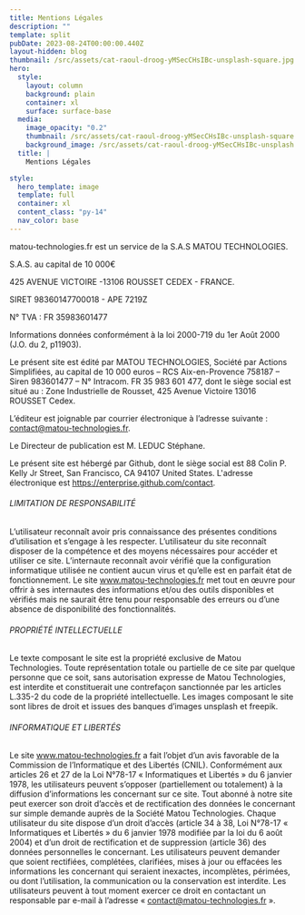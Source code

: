 ```yaml
---
title: Mentions Légales
description: ""
template: split
pubDate: 2023-08-24T00:00:00.440Z
layout-hidden: blog
thumbnail: /src/assets/cat-raoul-droog-yMSecCHsIBc-unsplash-square.jpg
hero:
  style:
    layout: column
    background: plain
    container: xl
    surface: surface-base
  media:
    image_opacity: "0.2"
    thumbnail: /src/assets/cat-raoul-droog-yMSecCHsIBc-unsplash-square.jpg
    background_image: /src/assets/cat-raoul-droog-yMSecCHsIBc-unsplash.jpg
  title: |
    Mentions Légales

style:
  hero_template: image
  template: full
  container: xl
  content_class: "py-14"
  nav_color: base
---
```


matou-technologies.fr est un service de la S.A.S MATOU TECHNOLOGIES.

S.A.S. au capital de 10 000€

425 AVENUE VICTOIRE -13106 ROUSSET CEDEX - FRANCE.

SIRET 98360147700018 - APE 7219Z

N° TVA : FR 35983601477

Informations données conformément à la loi 2000-719 du 1er Août 2000 (J.O. du 2, p11903).

Le présent site est édité par MATOU TECHNOLOGIES, Société par Actions Simplifiées, au capital de 10 000 euros – RCS Aix-en-Provence 758187 – Siren 983601477 – N° Intracom. FR 35 983 601 477, dont le siège social est situé au : Zone Industrielle de Rousset, 425 Avenue Victoire 13016 ROUSSET Cedex.

L’éditeur est joignable par courrier électronique à l’adresse suivante : contact@matou-technologies.fr.

Le Directeur de publication est M. LEDUC Stéphane.

Le présent site est hébergé par Github, dont le siège social est 88 Colin P. Kelly Jr Street, San Francisco, CA 94107 United States.
L'adresse électronique est https://enterprise.github.com/contact.

###### LIMITATION DE RESPONSABILITÉ

L’utilisateur reconnaît avoir pris connaissance des présentes conditions d’utilisation et s’engage à les respecter. L’utilisateur du site reconnaît disposer de la compétence et des moyens nécessaires pour accéder et utiliser ce site. L’internaute reconnaît avoir vérifié que la configuration informatique utilisée ne contient aucun virus et qu’elle est en parfait état de fonctionnement. Le site www.matou-technologies.fr met tout en œuvre pour offrir à ses internautes des informations et/ou des outils disponibles et vérifiés mais ne saurait être tenu pour responsable des erreurs ou d’une absence de disponibilité des fonctionnalités.

###### PROPRIÉTÉ INTELLECTUELLE

Le texte composant le site est la propriété exclusive de Matou Technologies. Toute représentation totale ou partielle de ce site par quelque personne que ce soit, sans autorisation expresse de Matou Technologies, est interdite et constituerait une contrefaçon sanctionnée par les articles L.335-2 du code de la propriété intellectuelle. Les images composant le site sont libres de droit et issues des banques d’images unsplash et freepik.

###### INFORMATIQUE ET LIBERTÉS

Le site www.matou-technologies.fr a fait l’objet d’un avis favorable de la Commission de l’Informatique et des Libertés (CNIL). Conformément aux articles 26 et 27 de la Loi N°78-17 « Informatiques et Libertés » du 6 janvier 1978, les utilisateurs peuvent s’opposer (partiellement ou totalement) à la diffusion d’informations les concernant sur ce site. Tout abonné à notre site peut exercer son droit d’accès et de rectification des données le concernant sur simple demande auprès de la Société Matou Technologies. Chaque utilisateur du site dispose d’un droit d’accès (article 34 à 38, Loi N°78-17 « Informatiques et Libertés » du 6 janvier 1978 modifiée par la loi du 6 août 2004) et d’un droit de rectification et de suppression (article 36) des données personnelles le concernant. Les utilisateurs peuvent demander que soient rectifiées, complétées, clarifiées, mises à jour ou effacées les informations les concernant qui seraient inexactes, incomplètes, périmées, ou dont l’utilisation, la communication ou la conservation est interdite. Les utilisateurs peuvent à tout moment exercer ce droit en contactant un responsable par e-mail à l’adresse « contact@matou-technologies.fr ».
